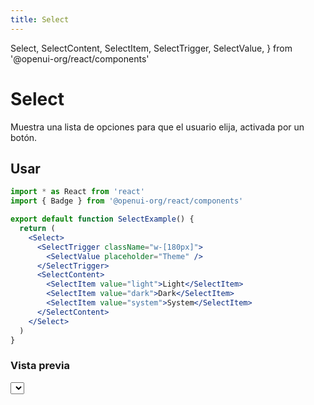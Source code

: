 ```yaml
---
title: Select
---
```


  Select,
  SelectContent,
  SelectItem,
  SelectTrigger,
  SelectValue,
} from '@openui-org/react/components'

# Select

Muestra una lista de opciones para que el usuario elija, activada por un botón.

## Usar

```jsx
import * as React from 'react'
import { Badge } from '@openui-org/react/components'

export default function SelectExample() {
  return (
    <Select>
      <SelectTrigger className="w-[180px]">
        <SelectValue placeholder="Theme" />
      </SelectTrigger>
      <SelectContent>
        <SelectItem value="light">Light</SelectItem>
        <SelectItem value="dark">Dark</SelectItem>
        <SelectItem value="system">System</SelectItem>
      </SelectContent>
    </Select>
  )
}
```

### Vista previa

<Preview>
  <Select>
    <SelectTrigger className="w-[180px]">
      <SelectValue placeholder="Theme" />
    </SelectTrigger>
    <SelectContent>
      <SelectItem value="light">Light</SelectItem>
      <SelectItem value="dark">Dark</SelectItem>
      <SelectItem value="system">System</SelectItem>
    </SelectContent>
  </Select>
</Preview>
